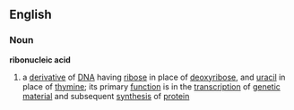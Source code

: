 ==English==
===Noun===
{{wikipediapar|RNA}}
'''ribonucleic acid'''
#  a [[derivative]] of [[DNA]] having [[ribose]] in place of [[deoxyribose]], and [[uracil]] in place of [[thymine]]; its primary [[function]] is in the [[transcription]] of [[genetic]] [[material]] and subsequent [[synthesis]] of [[protein]]